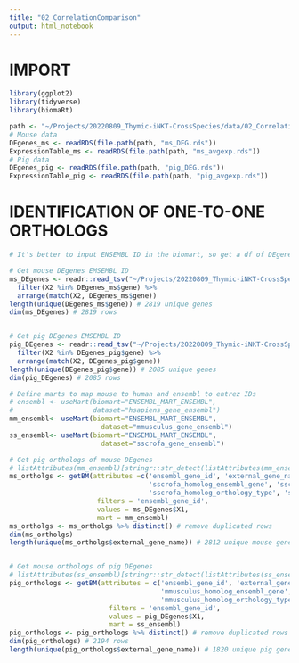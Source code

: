 ```yaml
---
title: "02_CorrelationComparison"
output: html_notebook
---
```



# IMPORT

```r
library(ggplot2)
library(tidyverse)
library(biomaRt)
```


```r
path <- "~/Projects/20220809_Thymic-iNKT-CrossSpecies/data/02_CorrelationComparion"
# Mouse data
DEgenes_ms <- readRDS(file.path(path, "ms_DEG.rds"))
ExpressionTable_ms <- readRDS(file.path(path, "ms_avgexp.rds"))
# Pig data
DEgenes_pig <- readRDS(file.path(path, "pig_DEG.rds"))
ExpressionTable_pig <- readRDS(file.path(path, "pig_avgexp.rds"))
```





# IDENTIFICATION OF ONE-TO-ONE ORTHOLOGS

```r
# It's better to input ENSEMBL ID in the biomart, so get a df of DEgenes with their ID & gene name

# Get mouse DEgenes EMSEMBL ID
ms_DEgenes <- readr::read_tsv("~/Projects/20220809_Thymic-iNKT-CrossSpecies/data/raw_data/mouse_data/B6_1/features.tsv.gz", col_names = FALSE) %>%
  filter(X2 %in% DEgenes_ms$gene) %>%
  arrange(match(X2, DEgenes_ms$gene))
length(unique(DEgenes_ms$gene)) # 2819 unique genes
dim(ms_DEgenes) # 2819 rows


# Get pig DEgenes EMSEMBL ID
pig_DEgenes <- readr::read_tsv("~/Projects/20220809_Thymic-iNKT-CrossSpecies/data/raw_data/pig_data/GSE192520_RAW/iNKT/features.tsv.gz", col_names = FALSE) %>%
  filter(X2 %in% DEgenes_pig$gene) %>%
  arrange(match(X2, DEgenes_pig$gene))
length(unique(DEgenes_pig$gene)) # 2085 unique genes
dim(pig_DEgenes) # 2085 rows

```


```r
# Define marts to map mouse to human and ensembl to entrez IDs
# ensembl <- useMart(biomart="ENSEMBL_MART_ENSEMBL",
#                    dataset="hsapiens_gene_ensembl")
mm_ensembl<- useMart(biomart="ENSEMBL_MART_ENSEMBL",
                       dataset="mmusculus_gene_ensembl")
ss_ensembl<- useMart(biomart="ENSEMBL_MART_ENSEMBL",
                       dataset="sscrofa_gene_ensembl")

# Get pig orthologs of mouse DEgenes
# listAttributes(mm_ensembl)[stringr::str_detect(listAttributes(mm_ensembl)$name, "sscrofa"),]
ms_ortholgs <- getBM(attributes =c('ensembl_gene_id', 'external_gene_name',
                                   'sscrofa_homolog_ensembl_gene', 'sscrofa_homolog_associated_gene_name',
                                   'sscrofa_homolog_orthology_type', 'sscrofa_homolog_orthology_confidence'),
                      filters = 'ensembl_gene_id',
                      values = ms_DEgenes$X1,
                      mart = mm_ensembl)
ms_ortholgs <- ms_ortholgs %>% distinct() # remove duplicated rows
dim(ms_ortholgs)
length(unique(ms_ortholgs$external_gene_name)) # 2812 unique mouse genes (out of 2819)


# Get mouse orthologs of pig DEgenes
# listAttributes(ss_ensembl)[stringr::str_detect(listAttributes(ss_ensembl)$name, "mmusc"),]
pig_orthologs <- getBM(attributes = c('ensembl_gene_id', 'external_gene_name',
                                      'mmusculus_homolog_ensembl_gene', 'mmusculus_homolog_associated_gene_name',
                                      'mmusculus_homolog_orthology_type', 'mmusculus_homolog_orthology_confidence'),
                         filters = 'ensembl_gene_id',
                         values = pig_DEgenes$X1,
                         mart = ss_ensembl)
pig_orthologs <- pig_orthologs %>% distinct() # remove duplicated rows
dim(pig_orthologs) # 2194 rows
length(unique(pig_orthologs$external_gene_name)) # 1820 unique pig genes (out of 2085)
```


